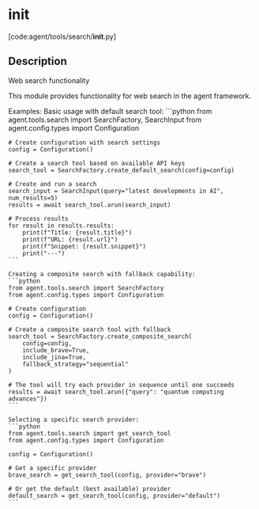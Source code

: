 # __init__

[code:agent/tools/search/__init__.py]

## Description

Web search functionality

This module provides functionality for web search in the agent framework.

Examples:
    Basic usage with default search tool:
    ```python
    from agent.tools.search import SearchFactory, SearchInput
    from agent.config.types import Configuration

    # Create configuration with search settings
    config = Configuration()

    # Create a search tool based on available API keys
    search_tool = SearchFactory.create_default_search(config=config)

    # Create and run a search
    search_input = SearchInput(query="latest developments in AI", num_results=5)
    results = await search_tool.arun(search_input)

    # Process results
    for result in results.results:
        print(f"Title: {result.title}")
        print(f"URL: {result.url}")
        print(f"Snippet: {result.snippet}")
        print("---")
    ```

    Creating a composite search with fallback capability:
    ```python
    from agent.tools.search import SearchFactory
    from agent.config.types import Configuration

    # Create configuration
    config = Configuration()

    # Create a composite search tool with fallback
    search_tool = SearchFactory.create_composite_search(
        config=config,
        include_brave=True,
        include_jina=True,
        fallback_strategy="sequential"
    )

    # The tool will try each provider in sequence until one succeeds
    results = await search_tool.arun({"query": "quantum computing advances"})
    ```

    Selecting a specific search provider:
    ```python
    from agent.tools.search import get_search_tool
    from agent.config.types import Configuration

    config = Configuration()

    # Get a specific provider
    brave_search = get_search_tool(config, provider="brave")

    # Or get the default (best available) provider
    default_search = get_search_tool(config, provider="default")
    ```
